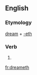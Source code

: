 ==English==

===Etymology===
[[dream]] + [[-eth]]

===Verb===
{{infl|en|verb form}}

# {{archaic third-person singular of|dream}}

[[fr:dreameth]]
